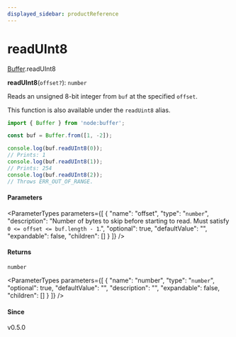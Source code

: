 ```yaml
---
displayed_sidebar: productReference
---
```



# readUInt8

[Buffer](../../interfaces/Buffer.mdx).readUInt8

**readUInt8**(`offset?`): `number`

Reads an unsigned 8-bit integer from `buf` at the specified `offset`.

This function is also available under the `readUint8` alias.

```js
import { Buffer } from 'node:buffer';

const buf = Buffer.from([1, -2]);

console.log(buf.readUInt8(0));
// Prints: 1
console.log(buf.readUInt8(1));
// Prints: 254
console.log(buf.readUInt8(2));
// Throws ERR_OUT_OF_RANGE.
```

#### Parameters

<ParameterTypes parameters={[
  {
    "name": "offset",
    "type": "`number`",
    "description": "Number of bytes to skip before starting to read. Must satisfy `0 <= offset <= buf.length - 1`.",
    "optional": true,
    "defaultValue": "",
    "expandable": false,
    "children": []
  }
]} />

#### Returns

`number`

<ParameterTypes parameters={[
  {
    "name": "number",
    "type": "`number`",
    "optional": true,
    "defaultValue": "",
    "description": "",
    "expandable": false,
    "children": []
  }
]} />

#### Since

v0.5.0
